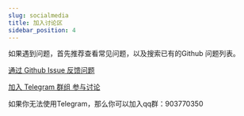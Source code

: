 ```yaml
---
slug: socialmedia
title: 加入讨论区
sidebar_position: 4
---
```



如果遇到问题，首先推荐查看常见问题，以及搜索已有的Github 问题列表。

[通过 Github Issue 反馈问题](https://github.com/BlackStar1453/gpt-tutor-for-chrome/issues)

[加入 Telegram 群组 参与讨论](https://t.me/+p5mMQhx1_rsxN2I1)

如果你无法使用Telegram，那么你可以加入qq群：903770350


